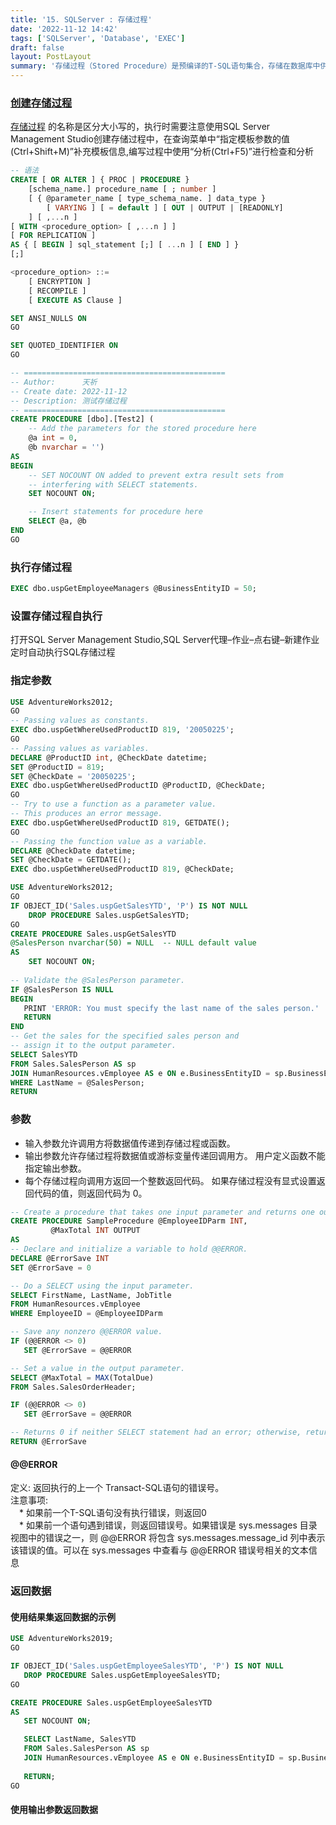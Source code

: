 ```yaml
---
title: '15. SQLServer : 存储过程'
date: '2022-11-12 14:42'
tags: ['SQLServer', 'Database', 'EXEC']
draft: false
layout: PostLayout
summary: '存储过程（Stored Procedure）是预编译的T-SQL语句集合，存储在数据库中供重复调用。它用于封装复杂业务逻辑、提高执行效率（预编译减少解析开销）并增强安全性（通过权限控制）。存储过程支持输入/输出参数，可用于数据操作、事务处理和批量任务，典型应用包括报表生成、数据迁移等。使用CREATE PROCEDURE创建，通过EXEC命令调用。相比函数，存储过程不强制返回值，且能执行DDL操作，但调试较复杂，适用于高频使用的核心业务逻辑。'
---
```

<TOCInline toc={props.toc}  />

### [创建存储过程](https://learn.microsoft.com/zh-cn/sql/t-sql/statements/create-procedure-transact-sql?view=sql-server-ver16)


[存储过程](https://learn.microsoft.com/zh-cn/sql/relational-databases/stored-procedures/stored-procedures-database-engine?view=sql-server-ver16)
的名称是区分大小写的，执行时需要注意使用SQL Server Management Studio创建存储过程中，在查询菜单中“指定模板参数的值(Ctrl+Shift+M)”补充模板信息,编写过程中使用“分析(Ctrl+F5)”进行检查和分析




```SQL
-- 语法
CREATE [ OR ALTER ] { PROC | PROCEDURE }
    [schema_name.] procedure_name [ ; number ]
    [ { @parameter_name [ type_schema_name. ] data_type }
        [ VARYING ] [ = default ] [ OUT | OUTPUT | [READONLY]
    ] [ ,...n ]
[ WITH <procedure_option> [ ,...n ] ]
[ FOR REPLICATION ]
AS { [ BEGIN ] sql_statement [;] [ ...n ] [ END ] }
[;]

<procedure_option> ::=
    [ ENCRYPTION ]
    [ RECOMPILE ]
    [ EXECUTE AS Clause ]
```
```SQL
SET ANSI_NULLS ON
GO

SET QUOTED_IDENTIFIER ON
GO

-- =============================================
-- Author:		天祈
-- Create date: 2022-11-12
-- Description:	测试存储过程
-- =============================================
CREATE PROCEDURE [dbo].[Test2] (
	-- Add the parameters for the stored procedure here
	@a int = 0, 
	@b nvarchar = '')
AS
BEGIN
	-- SET NOCOUNT ON added to prevent extra result sets from
	-- interfering with SELECT statements.
	SET NOCOUNT ON;

    -- Insert statements for procedure here
	SELECT @a, @b
END
GO
```


### 执行存储过程


```SQL
EXEC dbo.uspGetEmployeeManagers @BusinessEntityID = 50;
```



### 设置存储过程自执行


打开SQL Server Management Studio,SQL Server代理–作业–点右键–新建作业
定时自动执行SQL存储过程




### 指定参数


```SQL
USE AdventureWorks2012;  
GO  
-- Passing values as constants.  
EXEC dbo.uspGetWhereUsedProductID 819, '20050225';  
GO  
-- Passing values as variables.  
DECLARE @ProductID int, @CheckDate datetime;  
SET @ProductID = 819;  
SET @CheckDate = '20050225';  
EXEC dbo.uspGetWhereUsedProductID @ProductID, @CheckDate;  
GO  
-- Try to use a function as a parameter value.  
-- This produces an error message.  
EXEC dbo.uspGetWhereUsedProductID 819, GETDATE();  
GO  
-- Passing the function value as a variable.  
DECLARE @CheckDate datetime;  
SET @CheckDate = GETDATE();  
EXEC dbo.uspGetWhereUsedProductID 819, @CheckDate;  
```
```SQL
USE AdventureWorks2012;  
GO  
IF OBJECT_ID('Sales.uspGetSalesYTD', 'P') IS NOT NULL  
    DROP PROCEDURE Sales.uspGetSalesYTD;  
GO  
CREATE PROCEDURE Sales.uspGetSalesYTD  
@SalesPerson nvarchar(50) = NULL  -- NULL default value  
AS   
    SET NOCOUNT ON;   
  
-- Validate the @SalesPerson parameter.  
IF @SalesPerson IS NULL  
BEGIN  
   PRINT 'ERROR: You must specify the last name of the sales person.'  
   RETURN  
END  
-- Get the sales for the specified sales person and   
-- assign it to the output parameter.  
SELECT SalesYTD  
FROM Sales.SalesPerson AS sp  
JOIN HumanResources.vEmployee AS e ON e.BusinessEntityID = sp.BusinessEntityID  
WHERE LastName = @SalesPerson;  
RETURN  
```


### 参数


* 输入参数允许调用方将数据值传递到存储过程或函数。
* 输出参数允许存储过程将数据值或游标变量传递回调用方。 用户定义函数不能指定输出参数。
* 每个存储过程向调用方返回一个整数返回代码。 如果存储过程没有显式设置返回代码的值，则返回代码为 0。



```SQL
-- Create a procedure that takes one input parameter and returns one output parameter and a return code.
CREATE PROCEDURE SampleProcedure @EmployeeIDParm INT,
         @MaxTotal INT OUTPUT
AS
-- Declare and initialize a variable to hold @@ERROR.
DECLARE @ErrorSave INT
SET @ErrorSave = 0

-- Do a SELECT using the input parameter.
SELECT FirstName, LastName, JobTitle
FROM HumanResources.vEmployee
WHERE EmployeeID = @EmployeeIDParm

-- Save any nonzero @@ERROR value.
IF (@@ERROR <> 0)
   SET @ErrorSave = @@ERROR

-- Set a value in the output parameter.
SELECT @MaxTotal = MAX(TotalDue)
FROM Sales.SalesOrderHeader;

IF (@@ERROR <> 0)
   SET @ErrorSave = @@ERROR

-- Returns 0 if neither SELECT statement had an error; otherwise, returns the last error.
RETURN @ErrorSave
```




####  @@ERROR
定义: 返回执行的上一个 Transact-SQL语句的错误号。    
注意事项:    
　* 如果前一个T-SQL语句没有执行错误，则返回0   
　* 如果前一个语句遇到错误，则返回错误号。如果错误是 sys.messages 目录视图中的错误之一，则 @@ERROR 将包含 sys.messages.message_id 列中表示该错误的值。可以在 sys.messages 中查看与 @@ERROR 错误号相关的文本信息




### 返回数据

#### 使用结果集返回数据的示例

```SQL
USE AdventureWorks2019;  
GO

IF OBJECT_ID('Sales.uspGetEmployeeSalesYTD', 'P') IS NOT NULL  
   DROP PROCEDURE Sales.uspGetEmployeeSalesYTD;  
GO  

CREATE PROCEDURE Sales.uspGetEmployeeSalesYTD  
AS    
   SET NOCOUNT ON;

   SELECT LastName, SalesYTD  
   FROM Sales.SalesPerson AS sp  
   JOIN HumanResources.vEmployee AS e ON e.BusinessEntityID = sp.BusinessEntityID;
   
   RETURN;
GO 
```



#### 使用输出参数返回数据



```SQL

```




